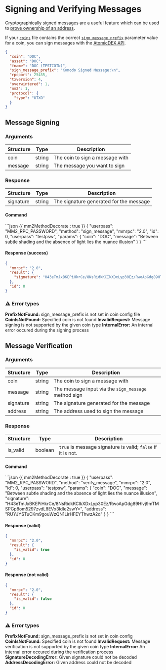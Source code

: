 # Signing and Verifying Messages

Cryptographically signed messages are a useful feature which can be used to [prove ownership of an address](https://www.coindesk.com/policy/2020/05/25/craig-wright-called-fraud-in-message-signed-with-bitcoin-addresses-he-claims-to-own/).

If your [`coins`](https://github.com/KomodoPlatform/coins) file contains the correct [`sign_message_prefix`](https://bitcoin.stackexchange.com/questions/77324/how-are-bitcoin-signed-messages-generated/77325#77325) parameter value for a coin, you can sign messages with the [AtomicDEX API](https://github.com/KomodoPlatform/atomicDEX-API).


```json
{
  "coin": "DOC",
  "asset": "DOC",
  "fname": "DOC (TESTCOIN)",
  "sign_message_prefix": "Komodo Signed Message:\n",
  "rpcport": 25435,
  "txversion": 4,
  "overwintered": 1,
  "mm2": 1,
  "protocol": {
    "type": "UTXO"
  }
}
```

## Message Signing

### Arguments

| Structure | Type   | Description                     |
| --------- | ------ | ------------------------------- |
| coin      | string | The coin to sign a message with |
| message   | string | The message you want to sign    |

### Response

| Structure | Type   | Description                             |
| --------- | ------ | --------------------------------------- |
| signature | string | The signature generated for the message |

#### Command

<CodeGroup title="" tag="POST" label="sign_message">
```json {{ mm2MethodDecorate : true }}
{
  "userpass": "MM2_RPC_PASSWORD",
  "method": "sign_message",
  "mmrpc": "2.0",
  "id": 0,
  "userpass": "testpsw",
  "params": {
    "coin": "DOC",
    "message": "Between subtle shading and the absence of light lies the nuance illusion"
  }
}
```
</CodeGroup>


#### Response (success)

```json
{
  "mmrpc": "2.0",
  "result": {
    "signature": "H43eTmJxBKEPiHkrCe/8NsRidkKCIkXDxLyp30Ez/RwoApGdg89Hlvj9mTMSPGp8om5297zvdL8EVx3IdIe2swY="
  },
  "id": 0
}
```

### ⚠ Error types

**PrefixNotFound:** sign_message_prefix is not set in coin config file
**CoinIsNotFound:** Specified coin is not found
**InvalidRequest:** Message signing is not supported by the given coin type
**InternalError:** An internal error occured during the signing process

## Message Verification

### Arguments

| Structure | Type   | Description                                          |
| --------- | ------ | ---------------------------------------------------- |
| coin      | string | The coin to sign a message with                      |
| message   | string | The message input via the `sign_message` method sign |
| signature | string | The signature generated for the message              |
| address   | string | The address used to sign the message                 |

### Response

| Structure | Type    | Description                                                 |
| --------- | ------- | ----------------------------------------------------------- |
| is_valid  | boolean | `true` is message signature is valid; `false` if it is not. |

#### Command

<CodeGroup title="" tag="POST" label="verify_message">
```json {{ mm2MethodDecorate : true }}
{
  "userpass": "MM2_RPC_PASSWORD",
  "method": "verify_message",
  "mmrpc": "2.0",
  "id": 0,
  "userpass": "testpsw",
  "params": {
    "coin": "DOC",
    "message": "Between subtle shading and the absence of light lies the nuance illusion",
    "signature": "H43eTmJxBKEPiHkrCe/8NsRidkKCIkXDxLyp30Ez/RwoApGdg89Hlvj9mTMSPGp8om5297zvdL8EVx3IdIe2swY=",
    "address": "RUYJYSTuCKm9gouWzQN1LirHFEYThwzA2d"
  }
}
```
</CodeGroup>


#### Response (valid)

```json
{
  "mmrpc": "2.0",
  "result": {
    "is_valid": true
  },
  "id": 0
}
```

#### Response (not valid)

```json
{
  "mmrpc": "2.0",
  "result": {
    "is_valid": false
  },
  "id": 0
}
```

### ⚠ Error types

**PrefixNotFound:** sign_message_prefix is not set in coin config
**CoinIsNotFound:** Specified coin is not found
**InvalidRequest:** Message verification is not supported by the given coin type
**InternalError:** An internal error occured during the verification process
**SignatureDecodingError:** Given signature could not be decoded
**AddressDecodingError:** Given address could not be decoded

